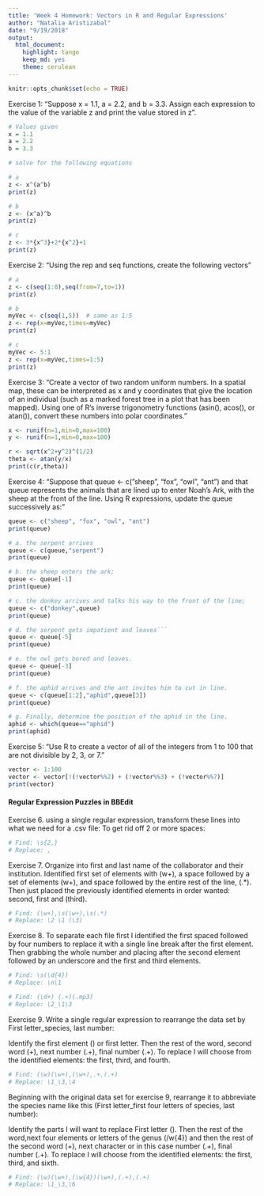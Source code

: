 ```yaml
---
title: 'Week 4 Homework: Vectors in R and Regular Expressions'
author: "Natalia Aristizabal"
date: "9/19/2018"
output: 
  html_document: 
    highlight: tango
    keep_md: yes
    theme: cerulean
---
```


```r
knitr::opts_chunk$set(echo = TRUE)
```

Exercise 1: "Suppose x = 1.1, a = 2.2, and b = 3.3. Assign each expression to the value of the variable z and print the value stored in z".
```r

# Values given
x = 1.1
a = 2.2
b = 3.3

# solve for the following equations

# a
z <- x^(a^b)
print(z)

# b 
z <- (x^a)^b
print(z)

# c
z <- 3*{x^3}+2*{x^2}+1
print(z)

```

Exercise 2: "Using the rep and seq functions, create the following vectors"
```r
# a
z <- c(seq(1:8),seq(from=7,to=1))
print(z)

# b
myVec <- c(seq(1,5))  # same as 1:5
z <- rep(x=myVec,times=myVec)
print(z)

# c
myVec <- 5:1
z <- rep(x=myVec,times=1:5)
print(z)
```

Exercise 3: "Create a vector of two random uniform numbers. In a spatial map, these can be interpreted as x and y coordinates that give the location of an individual (such as a marked forest tree in a plot that has been mapped). Using one of R’s inverse trigonometry functions (asin(), acos(), or atan()), convert these numbers into polar coordinates."

```r
x <- runif(n=1,min=0,max=100)
y <- runif(n=1,min=0,max=100)

r <- sqrt(x^2+y^2)^(1/2)
theta <- atan(y/x)
print(c(r,theta))
```

Exercise 4: "Suppose that queue <- c("sheep", "fox", "owl", "ant") and that queue represents the animals that are lined up to enter Noah’s Ark, with the sheep at the front of the line. Using R expressions, update the queue successively as:"

```r
queue <- c("sheep", "fox", "owl", "ant")
print(queue)

# a. the serpent arrives
queue <- c(queue,"serpent")
print(queue)

# b. the sheep enters the ark;
queue <- queue[-1]
print(queue)

# c. the donkey arrives and talks his way to the front of the line;
queue <- c("donkey",queue)
print(queue)

# d. the serpent gets impatient and leaves```
queue <- queue[-5]
print(queue)

# e. the owl gets bored and leaves.
queue <- queue[-3]
print(queue)

# f. the aphid arrives and the ant invites him to cut in line.
queue <- c(queue[1:2],"aphid",queue[3])
print(queue)

# g. Finally, determine the position of the aphid in the line.
aphid <- which(queue=="aphid")
print(aphid)
```

Exercise 5: "Use R to create a vector of all of the integers from 1 to 100 that are not divisible by 2, 3, or 7."
```r
vector <- 1:100
vector <- vector[!(!vector%%2) + (!vector%%3) + (!vector%%7)]
print(vector)
```


#### Regular Expression Puzzles in BBEdit

Exercise 6. using a single regular expression, transform these lines into what we need for a .csv file: To get rid off 2 or more spaces: 
```r
# Find: \s{2,} 
# Replace: ,
```



Exercise 7. Organize into first and last name of the collaborator and their institution. Identified first set of elements with (w+), a space followed by a set of elements \s(w+), and space followed by the entire rest of the line, \s(.*). Then just placed the previously identified elements in order wanted: second, first and (third). 
```r
# Find: (\w+),\s(\w+),\s(.*) 
# Replace: \2 \1 (\3)
```


Exercise 8. To separate each file first I identified the first spaced followed by four numbers to replace it with a single line break after the first element. Then grabbing the whole number and placing after the second element followed by an underscore and the first and third elements.
```r
# Find: \s(\d{4})
# Replace: \n\1

# Find: (\d+) (.+)(.mp3) 
# Replace: \2_\1\3
```

Exercise 9. Write a single regular expression to rearrange the data set by First letter_species, last number:

Identify the first element (\w) or first letter. Then the rest of the word, second word (\w+), next number (.+), final number (.+). To replace I will choose from the identified elements: the first, third, and fourth. 
```r
# Find: (\w)(\w+),(\w+),.+,(.+)
# Replace: \1_\3,\4
```



Beginning with the original data set for exercise 9, rearrange it to abbreviate the species name like this (First letter_first four letters of species, last number):

Identify the parts I will want to replace First letter (\w). Then the rest of the word,next four elements or letters of the genus (/w{4}) and then the rest of the second word (\w+), next character or in this case number (.+), final number (.+). To replace I will choose from the identified elements: the first, third, and sixth. 
```r
# Find: (\w)(\w+),(\w{4})(\w+),(.+),(.+) 
# Replace: \1_\3,\6
```


 